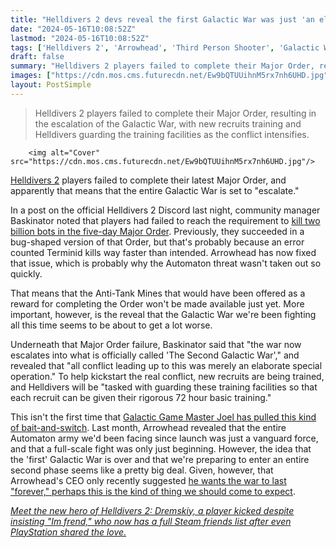```yaml
---
title: "Helldivers 2 devs reveal the first Galactic War was just 'an elaborate special operation,' and 'The Second Galactic War' has already begun"
date: "2024-05-16T10:08:52Z"
lastmod: "2024-05-16T10:08:52Z"
tags: ['Helldivers 2', 'Arrowhead', 'Third Person Shooter', 'Galactic War']
draft: false
summary: "Helldivers 2 players failed to complete their Major Order, resulting in the escalation of the Galactic War, with new recruits training and Helldivers guarding the training facilities as the conflict intensifies."
images: ["https://cdn.mos.cms.futurecdn.net/Ew9bQTUUihnM5rx7nh6UHD.jpg"]
layout: PostSimple
---
```

> Helldivers 2 players failed to complete their Major Order, resulting in the escalation of the Galactic War, with new recruits training and Helldivers guarding the training facilities as the conflict intensifies.


        <img alt="Cover" src="https://cdn.mos.cms.futurecdn.net/Ew9bQTUUihnM5rx7nh6UHD.jpg"/>
        
[Helldivers 2](https://www.gamesradar.com/helldivers-2-guide/) players failed to complete their latest Major Order, and apparently that means that the entire Galactic War is set to "escalate."

In a post on the official Helldivers 2 Discord last night, community manager Baskinator noted that players had failed to reach the requirement to [kill two billion bots in the five-day Major Order](https://www.gamesradar.com/games/third-person-shooter/after-helldivers-2-fixed-the-bug-that-helped-players-squish-2-billion-terminids-in-24-hours-a-new-major-order-pits-them-against-2-billion-bots-instead/). Previously, they succeeded in a bug-shaped version of that Order, but that's probably because an error counted Terminid kills way faster than intended. Arrowhead has now fixed that issue, which is probably why the Automaton threat wasn't taken out so quickly.

That means that the Anti-Tank Mines that would have been offered as a reward for completing the Order won't be made available just yet. More important, however, is the reveal that the Galactic War we're been fighting all this time seems to be about to get a lot worse.

Underneath that Major Order failure, Baskinator said that "the war now escalates into what is officially called 'The Second Galactic War'," and revealed that "all conflict leading up to this was merely an elaborate special operation." To help kickstart the real conflict, new recruits are being trained, and Helldivers will be "tasked with guarding these training facilities so that each recruit can be given their rigorous 72 hour basic training."

This isn't the first time that [Galactic Game Master Joel has pulled this kind of bait-and-switch](https://www.gamesradar.com/helldivers-2-game-master-joel-says-sike-the-previous-automaton-force-was-merely-a-vanguard-and-now-a-massive-fleet-is-assaulting-cyberstan-and-the-surrounding-planets/). Last month, Arrowhead revealed that the entire Automaton army we'd been facing since launch was just a vanguard force, and that a full-scale fight was only just beginning. However, the idea that the 'first' Galactic War is over and that we're preparing to enter an entire second phase seems like a pretty big deal. Given, however, that Arrowhead's CEO only recently suggested [he wants the war to last "forever," perhaps this is the kind of thing we should come to expect](https://www.gamesradar.com/games/third-person-shooter/helldivers-2-ceo-wants-the-galactic-war-to-last-forever-even-if-arrowhead-has-to-sunset-the-game-in-the-far-future-and-the-devs-have-to-make-an-ai-game-master/).

[<em>Meet the new hero of Helldivers 2: Dremskiy, a player kicked despite insisting "Im frend," who now has a full Steam friends list after even PlayStation shared the love.</em>](https://www.gamesradar.com/games/third-person-shooter/meet-the-new-hero-of-helldivers-2-dremskiy-a-player-kicked-despite-insisting-im-frend-who-now-has-a-full-steam-friends-list-after-even-playstation-shared-the-love/)
        